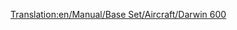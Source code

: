 [[Translation:en/Manual/Base Set/Aircraft/Darwin 600]]
{{en/Manual/Base Set/Aircraft/Aircraft|Cost=55.371 (110,742)
|Speed=947 kph (592 MPH)
|Annual=6.468 (12,936)
|Designed=1981
|Lifespan=25
|Capacity=240 passengers & 25 bags of mail
|Description=Standard jet plane, large airports preferred.
|Real-lifeWikilink=Boeing 777
|Real-life=Boeing 777
}}